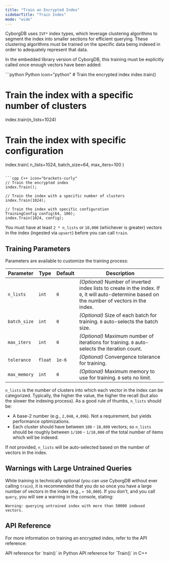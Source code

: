 ```yaml
---
title: "Train an Encrypted Index"
sidebarTitle: "Train Index"
mode: "wide"
---
```



CyborgDB uses `IVF*` index types, which leverage clustering algorithms to segment the index into smaller sections for efficient querying. These clustering algorithms must be trained on the specific data being indexed in order to adequately represent that data.

In the embedded library version of CyborgDB, this training must be explicitly called once enough vectors have been added:

<CodeGroup>
```python Python icon="python"
# Train the encrypted index
index.train()

# Train the index with a specific number of clusters
index.train(n_lists=1024)

# Train the index with specific configuration
index.train(
    n_lists=1024, 
    batch_size=64, 
    max_iters=100
)
```

```cpp C++ icon="brackets-curly"
// Train the encrypted index
index.Train();

// Train the index with a specific number of clusters
index.Train(1024);

// Train the index with specific configuration
TrainingConfig config(64, 100);
index.Train(1024, config);
```
</CodeGroup>

<Tip>You must have at least `2 * n_lists` or `10,000` (whichever is greater) vectors in the index (ingested via `upsert`) before you can call `train`.</Tip>

## Training Parameters

Parameters are available to customize the training process:

| Parameter | Type | Default | Description |
|---------------|--------|---------|-------------------------------------------------------|
| `n_lists` | `int` | `0` | _(Optional)_ Number of inverted index lists to create in the index. If `0`, it will auto-determine based on the number of vectors in the index. |
| `batch_size` | `int` | `0` | _(Optional)_ Size of each batch for training. `0` auto-selects the batch size. |
| `max_iters` | `int` | `0` | _(Optional)_ Maximum number of iterations for training. `0` auto-selects the iteration count. |
| `tolerance` | `float`| `1e-6` | _(Optional)_ Convergence tolerance for training. |
| `max_memory` | `int`| `0` | _(Optional)_ Maximum memory to use for training. `0` sets no limit. |

`n_lists` is the number of clusters into which each vector in the index can be categorized. Typically, the higher the value, the higher the recall (but also the slower the indexing process). As a good rule of thumbs, `n_lists` should be:

- A base-2 number (e.g., `2,048`, `4,096`). Not a requirement, but yields performance optimizations.
- Each cluster should have between `100` - `10,000` vectors; so `n_lists` should be roughly between `1/100` - `1/10,000` of the total number of items which will be indexed.

If not provided, `n_lists` will be auto-selected based on the number of vectors in the index.

## Warnings with Large Untrained Queries

While training is technically optional (you can use CyborgDB without ever calling `train`), it is recommended that you do so once you have a large number of vectors in the index (e.g., `> 50,000`). If you don't, and you call `query`, you will see a warning in the console, stating:

```
Warning: querying untrained index with more than 50000 indexed vectors.
```

## API Reference

For more information on training an encrypted index, refer to the API reference:

<CardGroup cols={2}>
    <Card title="Python API Reference" href="../../python/encrypted-index/train" icon="python">
        API reference for `train()` in Python
    </Card>
    <Card title="C++ API Reference" href="../../cpp/encrypted-index/train" icon="brackets-curly">
        API reference for `Train()` in C++
    </Card>
</CardGroup>